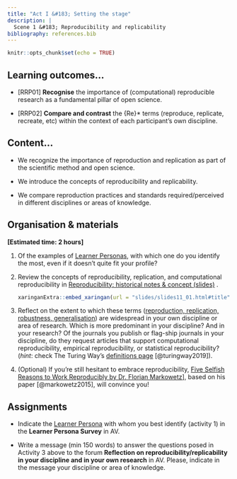 ```yaml
---
title: "Act I &#183; Setting the stage"
description: |
  Scene 1 &#183; Reproducibility and replicability
bibliography: references.bib
---
```


```r
knitr::opts_chunk$set(echo = TRUE)
```

## Learning outcomes...

-   [RRP01] **Recognise** the importance of (computational) reproducible research as a fundamental pillar of open science.

-   [RRP02] **Compare and contrast** the {Re}* terms (reproduce, replicate, recreate, etc) within the context of each participant’s own discipline.

## Content...

-   We recognize the importance of reproduction and replication as part of the scientific method and open science.

-   We introduce the concepts of reproducibility and replicability.

-   We compare reproduction practices and standards required/perceived in different disciplines or areas of knowledge.


## Organisation & materials

**[Estimated time: 2 hours]**

1.  Of the examples of [Learner Personas](personas.html), with which one do you identify the most, even if it doesn't quite fit your profile?

2.  Review the concepts of reproducibility, replication, and computational reproducibility in [Reproducibility: historical notes & concept (slides)](slides/slides11_01.html) <!--and [video](https://drive.google.com/file/d/1Fjd37NPEINIRgCOdmaa892ayG2IRaV7H/view?usp=sharing)-->.

    ```r
    xaringanExtra::embed_xaringan(url = "slides/slides11_01.html#title", ratio = "16:9")
    ```

3.  Reflect on the extent to which these terms ([reproduction, replication, robustness, generalisation](slides/slides11_01.html#matrix_definitions)) are widespread in your own discipline or area of research. Which is more predominant in your discipline? And in your research? Of the journals you publish or flag-ship journals in your discipline, do they request articles that support computational reproducibility, empirical reproducibility, or statistical reproducibility? (*hint*: check The Turing Way's [definitions page](https://the-turing-way.netlify.app/reproducible-research/overview/overview-definitions.html) [@turingway2019]).


4.  (Optional) If you're still hesitant to embrace reproducibility, [Five Selfish Reasons to Work Reproducibly by Dr. Florian Markowetz](https://www.youtube.com/watch?v=yVT07Sukv9Q)], based on his paper [@markowetz2015], will convince you!

## Assignments

-   Indicate the [Learner Persona](personas.html) with whom you best identify (activity 1) in the **Learner Persona Survey** in AV.

-   Write a message (min 150 words) to answer the questions posed in Activity 3 above to the forum  **Reflection on reproducibility/replicability in your discipline and in your own research** in AV. Please, indicate in the message your discipline or area of knowledge.
